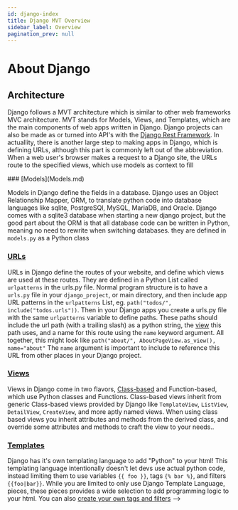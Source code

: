 ```yaml
---
id: django-index
title: Django MVT Overview
sidebar_label: Overview
pagination_prev: null
---
```


# About Django

## Architecture


Django follows a MVT architecture which is similar to other web frameworks MVC architecture. MVT stands for Models, Views, and Templates, which are the main components of web apps written in Django. Django projects can also be made as or turned into API's with the [Django Rest Framework](https://www.django-rest-framework.org/). In actuallity, there is another large step to making apps in Django, which is defining URLs, although this part is commonly left out of the abbreviation. When a web user's browser makes a request to a Django site, the URLs route to the specified views, which use models as context to fill

<DocCardList />
### [Models](Models.md)

Models in Django define the fields in a database. Django uses an Object Relationship Mapper, ORM, to translate python code into database languages like sqlite, PostgreSQl, MySQL, MariaDB, and Oracle. Django comes with a sqlite3 database when starting a new django project, but the good part about the ORM is that all database code can be written in Python, meaning no need to rewrite when switching databases. they are defined in `models.py` as a Python class

### [URLs](URLs.md)

URLs in Django define the routes of your website, and define which views are used at these routes. They are defined in a Python List called `urlpatterns` in the urls.py file. Normal program structure is to have a `urls.py` file in your `django_project`, or main directory, and then include app URL patterns in the `urlpatterns` List, eg. `path("todos/", include("todos.urls"))`. Then in your Django apps you create a urls.py file with the same `urlpatterns` variable to define paths. These paths should include the url path (with a trailing slash) as a python string, the [view](Views.md) this path uses, and a name for this route using the `name` keyword argument. All together, this might look like `path("about/", AboutPageView.as_view(), name="about"` The `name` argument is important to include to reference this URL from other places in your Django project.

### [Views](Views.md)

Views in Django come in two flavors, [Class-based]('Views.md#Class-based') and Function-based, which use Python classes and Functions. Class-based views inherit from generic Class-based views provided by Django like
`TemplateView`, `ListView`, `DetailView`, `CreateView`, and more aptly named views. When using class based views you inherit attributes and methods from the derived class, and override some attributes and methods to craft the view to your needs..

### [Templates](Templates.md)

Django has it's own templating language to add "Python" to your html! This templating language intentionally doesn't let devs use actual python code, instead limiting them to use variables `{{ foo }}`, tags `{% bar %}`, and filters `{{foo|bar}}`. While you are limited to only use Django Template Language, pieces, these pieces provides a wide selection to add programming logic to your html. You can also [create your own tags and filters](https://docs.djangoproject.com/en/5.1/howto/custom-template-tags/) -->

